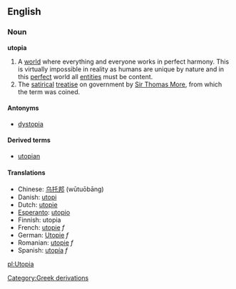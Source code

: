 ==English==

===Noun===
'''utopia'''
# A [[world]] where everything and everyone works in perfect harmony. This is virtually impossible in reality as humans are unique by nature and in this [[perfect]] world all [[entities]] must be content. 
# The [[satirical]] [[treatise]] on government by [[w:Thomas More|Sir Thomas More]], from which the term was coined.

====Antonyms====
*[[dystopia]]

====Derived terms====
*[[utopian]]

==== Translations ====
*Chinese: [[乌托邦]] (wūtuōbāng)
*Danish: [[utopi]]
*Dutch: [[utopie]]
*[[Esperanto]]: [[utopio]]
*Finnish: utopia
*French: [[utopie]] ''f''
*German: [[Utopie]] ''f''
*Romanian: [[utopie]] ''f''
*Spanish: [[utopía]] ''f''

[[pl:Utopia]]
[[Category:Greek derivations]]
